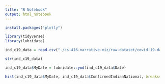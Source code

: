 ```yaml
---
title: "R Notebook"
output: html_notebook
---
```


```r
install.packages("plotly")
```


```r
library(tidyverse)
library(lubridate)
```


```r
ind_c19_data = read.csv("./cs-416-narrative-viz/raw-dataset/covid-19-dataset/covid_19_india.csv")
```

```r
str(ind_c19_data)

```

```r
ind_c19_data$MyDate = lubridate::ymd(ind_c19_data$Date)
```

```r
hist(ind_c19_data$MyDate, ind_c19_data$ConfirmedIndianNational, breaks=50)
```

